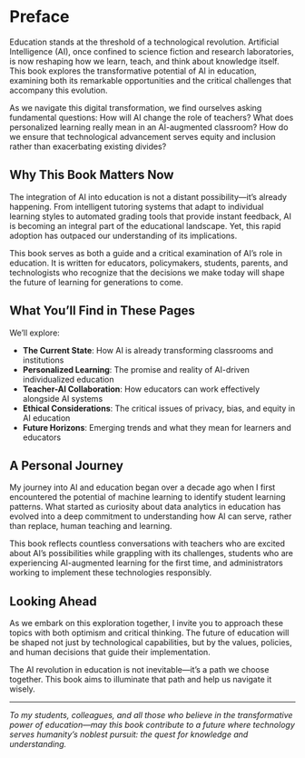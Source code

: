 # Preface {.unnumbered}

Education stands at the threshold of a technological revolution. Artificial Intelligence (AI), once confined to science fiction and research laboratories, is now reshaping how we learn, teach, and think about knowledge itself. This book explores the transformative potential of AI in education, examining both its remarkable opportunities and the critical challenges that accompany this evolution.

As we navigate this digital transformation, we find ourselves asking fundamental questions: How will AI change the role of teachers? What does personalized learning really mean in an AI-augmented classroom? How do we ensure that technological advancement serves equity and inclusion rather than exacerbating existing divides?

## Why This Book Matters Now

The integration of AI into education is not a distant possibility—it's already happening. From intelligent tutoring systems that adapt to individual learning styles to automated grading tools that provide instant feedback, AI is becoming an integral part of the educational landscape. Yet, this rapid adoption has outpaced our understanding of its implications.

This book serves as both a guide and a critical examination of AI's role in education. It is written for educators, policymakers, students, parents, and technologists who recognize that the decisions we make today will shape the future of learning for generations to come.

## What You'll Find in These Pages

We'll explore:

- **The Current State**: How AI is already transforming classrooms and institutions
- **Personalized Learning**: The promise and reality of AI-driven individualized education
- **Teacher-AI Collaboration**: How educators can work effectively alongside AI systems
- **Ethical Considerations**: The critical issues of privacy, bias, and equity in AI education
- **Future Horizons**: Emerging trends and what they mean for learners and educators

## A Personal Journey

My journey into AI and education began over a decade ago when I first encountered the potential of machine learning to identify student learning patterns. What started as curiosity about data analytics in education has evolved into a deep commitment to understanding how AI can serve, rather than replace, human teaching and learning.

This book reflects countless conversations with teachers who are excited about AI's possibilities while grappling with its challenges, students who are experiencing AI-augmented learning for the first time, and administrators working to implement these technologies responsibly.

## Looking Ahead

As we embark on this exploration together, I invite you to approach these topics with both optimism and critical thinking. The future of education will be shaped not just by technological capabilities, but by the values, policies, and human decisions that guide their implementation.

The AI revolution in education is not inevitable—it's a path we choose together. This book aims to illuminate that path and help us navigate it wisely.

---

*To my students, colleagues, and all those who believe in the transformative power of education—may this book contribute to a future where technology serves humanity's noblest pursuit: the quest for knowledge and understanding.*
